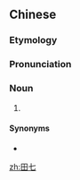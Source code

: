 ==Chinese==
{{zh-forms}}

===Etymology===
{{rfe|zh}}

===Pronunciation===
{{zh-pron
|m=tiánqī
|c=tin4 cat1
|cat=n
}}

===Noun===
{{zh-noun}}

# {{taxlink|Panax notoginseng|species|noshow=1}}
#: {{zh-x|田七粉|powdered notoginseng root}}

====Synonyms====
* {{zh-l|三七}}

[[zh:田七]]